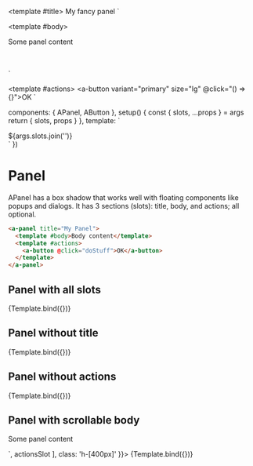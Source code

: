 
<Meta title="Components/Panel" component={APanel} />

  <template #title>
    My fancy panel
  </template>
`

  <template #body>
    <p>Some panel content</p>	
  </template>  
`

  <template #actions>
    <a-button variant="primary" size="lg" @click="() => {}">OK</a-button>
  </template>
`

  components: { APanel, AButton },
  setup() {
    const { slots, ...props } = args
    return {
      slots,
      props
    }
  },
  template: `
  <div class="w-[600px]">
    <APanel v-bind="props">${args.slots.join('')}
    </APanel>
  </div>`
})

# Panel

APanel has a box shadow that works well with floating components like popups and dialogs.
It has 3 sections (slots): title, body, and actions; all optional.

```html
<a-panel title="My Panel">
  <template #body>Body content</template>
  <template #actions>
    <a-button @click="doStuff">OK</a-button>
  </template>
</a-panel>
```

## Panel with all slots

<Canvas>
  <Story
    name="all"
    args={{
      slots: [titleSlot, bodySlot, actionsSlot]
    }}>
    {Template.bind({})}
  </Story>
</Canvas>

## Panel without title

<Canvas>
  <Story
    name="no title"
    args={{
      slots: [bodySlot, actionsSlot]
    }}>
    {Template.bind({})}
  </Story>
</Canvas>

## Panel without actions

<Canvas>
  <Story
    name="no actions"
    args={{
      slots: [titleSlot, bodySlot]
    }}>
    {Template.bind({})}
  </Story>
</Canvas>

## Panel with scrollable body

<Canvas>
  <Story
    name="scrollable body"
    args={{
      slots: [
        titleSlot,
        `
          <template #body>
            <p class="bg-palegreen h-[800px]">Some panel content</p>	
          </template>  
        `,
        actionsSlot
      ],
      class: 'h-[400px]'
    }}>
    {Template.bind({})}
  </Story>
</Canvas>
